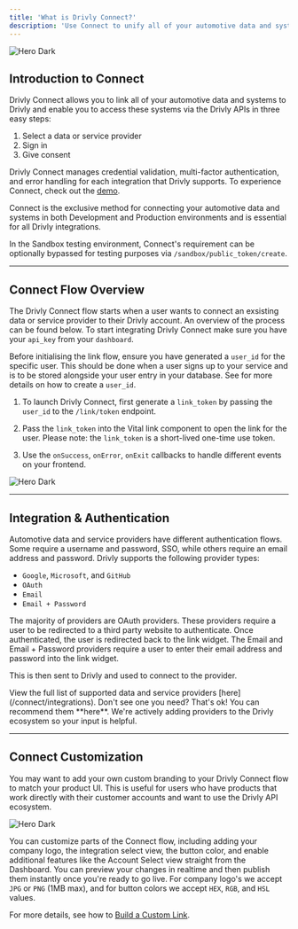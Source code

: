 ```yaml
---
title: 'What is Drivly Connect?'
description: 'Use Connect to unify all of your automotive data and systems with Drivly APIs'
---
```



<HeroContent withGrid>
  <img class='block' src='/images/connect/ConnectHero.svg' alt='Hero Dark' />
</HeroContent>

## Introduction to Connect

Drivly Connect allows you to link all of your automotive data and systems to Drivly and enable you to access these systems via the Drivly APIs in three easy steps:

1. Select a data or service provider
2. Sign in
3. Give consent

Drivly Connect manages credential validation, multi-factor authentication, and error handling for each integration that Drivly supports. To experience Connect, check out the [demo](www.connect.driv.ly/).

Connect is the exclusive method for connecting your automotive data and systems in both Development and Production environments and is essential for all Drivly integrations. 

<Info>In the Sandbox testing environment, Connect's requirement can be optionally bypassed for testing purposes via `/sandbox/public_token/create`.</Info>

---

## Connect Flow Overview

The Drivly Connect flow starts when a user wants to connect an exsisting data or service provider to their Drivly account. An overview of the process can be found below. To start integrating Drivly Connect make sure you have your `api_key` from your `dashboard`.

Before initialising the link flow, ensure you have generated a `user_id` for the specific user. This should be done when a user signs up to your service and is to be stored alongside your user entry in your database. See for more details on how to create a `user_id`.

1. To launch Drivly Connect, first generate a `link_token` by passing the `user_id` to the `/link/token` endpoint.

2. Pass the `link_token` into the Vital link component to open the link for the user. Please note: the `link_token` is a short-lived one-time use token.

3. Use the `onSuccess`, `onError`, `onExit` callbacks to handle different events on your frontend.

<HeroContent withGrid>
  <img class='block' src='/images/connect/ConnectFlowOverview.png' alt='Hero Dark' />
</HeroContent>

---

## Integration & Authentication

Automotive data and service providers have different authentication flows. Some require a username and password, SSO, while others require an email address and password. Drivly supports the following provider types:

- `Google`, `Microsoft`, and `GitHub`
- `OAuth`
- `Email`
- `Email + Password`

The majority of providers are OAuth providers. These providers require a user to be redirected to a third party website to authenticate. Once authenticated, the user is redirected back to the link widget. The Email and Email + Password providers require a user to enter their email address and password into the link widget. 

This is then sent to Drivly and used to connect to the provider.

<Info>
View the full list of supported data and service providers [here](/connect/integrations). Don't see one you need? That's ok! You can recommend them **here**. We're actively adding providers to the Drivly ecosystem so your input is helpful.
</Info>

---

## Connect Customization

You may want to add your own custom branding to your Drivly Connect flow to match your product UI. This is useful for users who have products that work directly with their customer accounts and want to use the Drivly API ecosystem.

<HeroContent>
  <img
    class="block"
    src="/images/connect/CloudLotsConnect.svg"
    alt="Hero Dark"
  />
</HeroContent>

You can customize parts of the Connect flow, including adding your company logo, the integration select view, the button color, and enable additional features like the Account Select view straight from the Dashboard. You can preview your changes in realtime and then publish them instantly once you're ready to go live. For company logo's we accept `JPG` or `PNG` (1MB max), and for button colors we accept `HEX`, `RGB`, and `HSL` values.

For more details, see how to [Build a Custom Link](/connect/build-a-custom-link).


